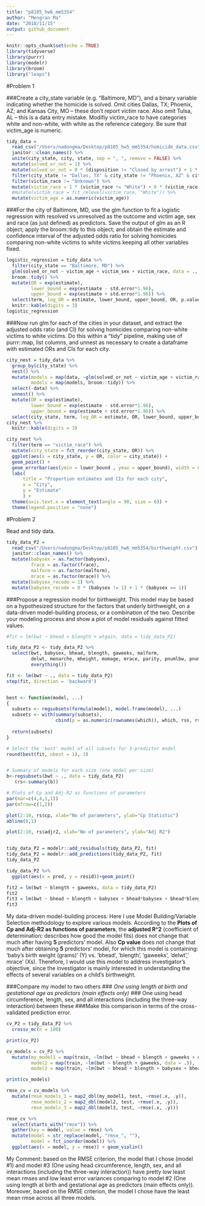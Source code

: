 ```yaml
---
title: "p8105_hw6_mm5354"
author: "Mengran Ma"
date: "2018/11/15"
output: github_document
---
```


```r
knitr::opts_chunk$set(echo = TRUE)
library(tidyverse)
library(purrr)
library(modelr)
library(broom)
library("leaps")
```
#Problem 1

###Create a city_state variable (e.g. “Baltimore, MD”), and a binary variable indicating whether the homicide is solved. Omit cities Dallas, TX; Phoenix, AZ; and Kansas City, MO – these don’t report victim race. Also omit Tulsa, AL – this is a data entry mistake. Modifiy victim_race to have categories white and non-white, with white as the reference category. Be sure that victim_age is numeric.
```r
tidy_data = 
  read_csv("/Users/nadongma/Desktop/p8105_hw5_mm5354/homicide_data.csv") %>% 
  janitor::clean_names() %>%
  unite(city_state, city, state, sep = ", ", remove = FALSE) %>%
  mutate(solved_or_not = 1) %>%
  mutate(solved_or_not = 0 * (disposition != "Closed by arrest") + 1 * (disposition == "Closed by arrest")) %>%
  filter(city_state != "Dallas, TX" & city_state != "Phoenix, AZ" & city_state != "Kansas City, MO" & city_state != "Tulsa, AL") %>%
  filter(victim_race != "Unknown") %>% 
  mutate(victim_race = 1 * (victim_race != "White") + 0 * (victim_race == "White")) %>% 
  #mutate(victim_race = fct_relevel(victim_race, "White")) %>% 
  mutate(victim_age = as.numeric(victim_age))
```

###For the city of Baltimore, MD, use the glm function to fit a logistic regression with resolved vs unresolved as the outcome and victim age, sex and race (as just defined) as predictors. Save the output of glm as an R object; apply the broom::tidy to this object; and obtain the estimate and confidence interval of the adjusted odds ratio for solving homicides comparing non-white victims to white victims keeping all other variables fixed.
```r
logistic_regression = tidy_data %>% 
  filter(city_state == "Baltimore, MD") %>% 
  glm(solved_or_not ~ victim_age + victim_sex + victim_race, data = ., family = binomial()) %>%
  broom::tidy() %>%
  mutate(OR = exp(estimate),
         lower_bound = exp(estimate - std.error*1.96),
         upper_bound = exp(estimate + std.error*1.96)) %>%
  select(term, log_OR = estimate, lower_bound, upper_bound, OR, p.value) %>% 
  knitr::kable(digits = 3)
logistic_regression
```


###Now run glm for each of the cities in your dataset, and extract the adjusted odds ratio (and CI) for solving homicides comparing non-white victims to white victims. Do this within a “tidy” pipeline, making use of purrr::map, list columns, and unnest as necessary to create a dataframe with estimated ORs and CIs for each city.
```r
city_nest = tidy_data %>% 
  group_by(city_state) %>% 
  nest() %>%
  mutate(models = map(data, ~glm(solved_or_not ~ victim_age + victim_race + victim_sex, data = ., family = binomial())),
         models = map(models, broom::tidy)) %>% 
  select(-data) %>% 
  unnest() %>%
  mutate(OR = exp(estimate),
         lower_bound = exp(estimate - std.error*1.96),
         upper_bound = exp(estimate + std.error*1.96)) %>%
  select(city_state, term, log_OR = estimate, OR, lower_bound, upper_bound, p.value)
city_nest %>% 
  knitr::kable(digits = 3)
```

```r
city_nest %>% 
  filter(term == "victim_race") %>% 
  mutate(city_state = fct_reorder(city_state, OR)) %>% 
  ggplot(aes(x = city_state, y = OR, color = city_state)) +
  geom_point() +
  geom_errorbar(aes(ymin = lower_bound , ymax = upper_bound), width = 0.25) +
  labs(
      title = "Proportion estimates and CIs for each city",
      x = "City",
      y = "Estimate"
      ) +
  theme(axis.text.x = element_text(angle = 90, size = 6)) +
  theme(legend.position = "none")
```

#Problem 2


Read and tidy data.
```r
tidy_data_P2 = 
  read_csv("/Users/nadongma/Desktop/p8105_hw6_mm5354/birthweight.csv") %>% 
  janitor::clean_names() %>%
  mutate(babysex = as.factor(babysex),
         frace = as.factor(frace),
         malform = as.factor(malform),
         mrace = as.factor(mrace)) %>% 
  mutate(babysex_recode = 1) %>%
  mutate(babysex_recode = 0 * (babysex != 1) + 1 * (babysex == 1))
```



###Propose a regression model for birthweight. This model may be based on a hypothesized structure for the factors that underly birthweight, on a data-driven model-building process, or a combination of the two. Describe your modeling process and show a plot of model residuals against fitted values.
```r
#fit = lm(bwt ~ bhead + blength + wtgain, data = tidy_data_P2)

tidy_data_P2 <- tidy_data_P2 %>% 
  select(bwt, babysex, bhead, blength, gaweeks, malform, 
         delwt, menarche, mheight, momage, mrace, parity, pnumlbw, pnumsga, ppbmi, ppwt, smoken, wtgain,
         everything())

fit <- lm(bwt ~ ., data = tidy_data_P2)
step(fit, direction = 'backward')


best <- function(model, ...) 
{
  subsets <- regsubsets(formula(model), model.frame(model), ...)
  subsets <- with(summary(subsets),
                  cbind(p = as.numeric(rownames(which)), which, rss, rsq, adjr2, cp, bic))
  
  return(subsets)
}   

# Select the 'best' model of all subsets for 3-predictor model
round(best(fit, nbest = 1), 3)


# Summary of models for each size (one model per size)
b<-regsubsets(bwt ~ ., data = tidy_data_P2)
   (rs<-summary(b))

# Plots of Cp and Adj-R2 as functions of parameters
par(mar=c(4,4,1,1))
par(mfrow=c(1,2))

plot(2:10, rs$cp, xlab="No of parameters", ylab="Cp Statistic")
abline(0,1)

plot(2:10, rs$adjr2, xlab="No of parameters", ylab="Adj R2")


tidy_data_P2 = modelr::add_residuals(tidy_data_P2, fit)
tidy_data_P2 = modelr::add_predictions(tidy_data_P2, fit)
tidy_data_P2

tidy_data_P2 %>% 
  ggplot(aes(x = pred, y = resid))+geom_point()

fit2 = lm(bwt ~ blength + gaweeks, data = tidy_data_P2)
fit2
fit3 = lm(bwt ~ bhead + blength + babysex + bhead*babysex + bhead*blength + blength*babysex, data = tidy_data_P2)
fit3
```

My data-driven model-building process: Here I use Model Building/Variable Selection methodology to explore various models. According to the **Plots of Cp and Adj-R2 as functions of parameters**, the **adjusted R^2** (coefficient of determination: describes how good the model fits) does not change that much after having **5** predictors' model. Also **Cp value** does not change that much after obtaining **5** predictors' model, for which this model is containing: 'baby’s birth weight (grams)' (Y) vs. 'bhead', 'blength', 'gaweeks', 'delwt',' mrace' (Xs). Therefore, I would use this model to address investigator’s objective, since the investigator is mainly interested in understanding the effects of several variables on a child’s birthweight.

###Compare my model to two others
### *One using length at birth and gestational age as predictors (main effects only)
### *One using head circumference, length, sex, and all interactions (including the three-way interaction) between these
###Make this comparison in terms of the cross-validated prediction error.
```r
cv_P2 = tidy_data_P2 %>%
  crossv_mc(n = 100)

print(cv_P2)

cv_models = cv_P2 %>%
  mutate(my_model1 = map(train, ~lm(bwt ~ bhead + blength + gaweeks + delwt + mrace, data = .)),
         model2 = map(train, ~lm(bwt ~ blength + gaweeks, data = .)),
         model3 = map(train, ~lm(bwt ~ bhead + blength + babysex + bhead*babysex + bhead*blength + blength*babysex + bhead*babysex*blength, data = .)))

print(cv_models)

rmse_cv = cv_models %>%
  mutate(rmse_models_1 = map2_dbl(my_model1, test, ~rmse(.x, .y)),
         rmse_models_2 = map2_dbl(model2, test, ~rmse(.x, .y)),
         rmse_models_3 = map2_dbl(model3, test, ~rmse(.x, .y)))

rmse_cv %>% 
  select(starts_with("rmse")) %>% 
  gather(key = model, value = rmse) %>% 
  mutate(model = str_replace(model, "rmse_", ""),
         model = fct_inorder(model)) %>% 
  ggplot(aes(x = model, y = rmse)) + geom_violin()

```

My Comment: based on the RMSE criterion, the model that I chose (model #1) and model #3 (One using head circumference, length, sex, and all interactions (including the three-way interaction)) have pretty low least mean rmses and low least error variances comparing to model #2 (One using length at birth and gestational age as predictors (main effects only)). Moreover, based on the RMSE criterion, the model I chose have the least mean rmse across all three models.